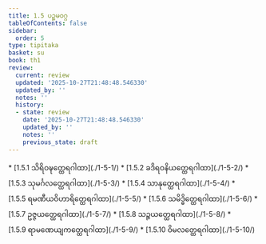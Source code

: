 ```yaml
---
title: 1.5 ပဉ္စမဝဂ္ဂ
tableOfContents: false
sidebar:
  order: 5
type: tipitaka
basket: su
book: th1
review:
  current: review
  updated: '2025-10-27T21:48:48.546330'
  updated_by: ''
  notes: ''
  history:
  - state: review
    date: '2025-10-27T21:48:48.546330'
    updated_by: ''
    notes: ''
    previous_state: draft
---
```



<ReviewStatus review={frontmatter.review} showDetails={true} />

<HypothesisAnnotation frontmatter={frontmatter} />

<DynamicBreadcrumb />



<TableOfContents book="th1" section="1.5">
* [1.5.1 သိရိဝဍ္ဎတ္ထေရဂါထာ](./1-5-1/)
* [1.5.2 ခဒိရဝနိယတ္ထေရဂါထာ](./1-5-2/)
* [1.5.3 သုမင်္ဂလတ္ထေရဂါထာ](./1-5-3/)
* [1.5.4 သာနုတ္ထေရဂါထာ](./1-5-4/)
* [1.5.5 ရမဏီယဝိဟာရိတ္ထေရဂါထာ](./1-5-5/)
* [1.5.6 သမိဒ္ဓိတ္ထေရဂါထာ](./1-5-6/)
* [1.5.7 ဥဇ္ဇယတ္ထေရဂါထာ](./1-5-7/)
* [1.5.8 သဉ္ဇယတ္ထေရဂါထာ](./1-5-8/)
* [1.5.9 ရာမဏေယျကတ္ထေရဂါထာ](./1-5-9/)
* [1.5.10 ဝိမလတ္ထေရဂါထာ](./1-5-10/)
</TableOfContents>